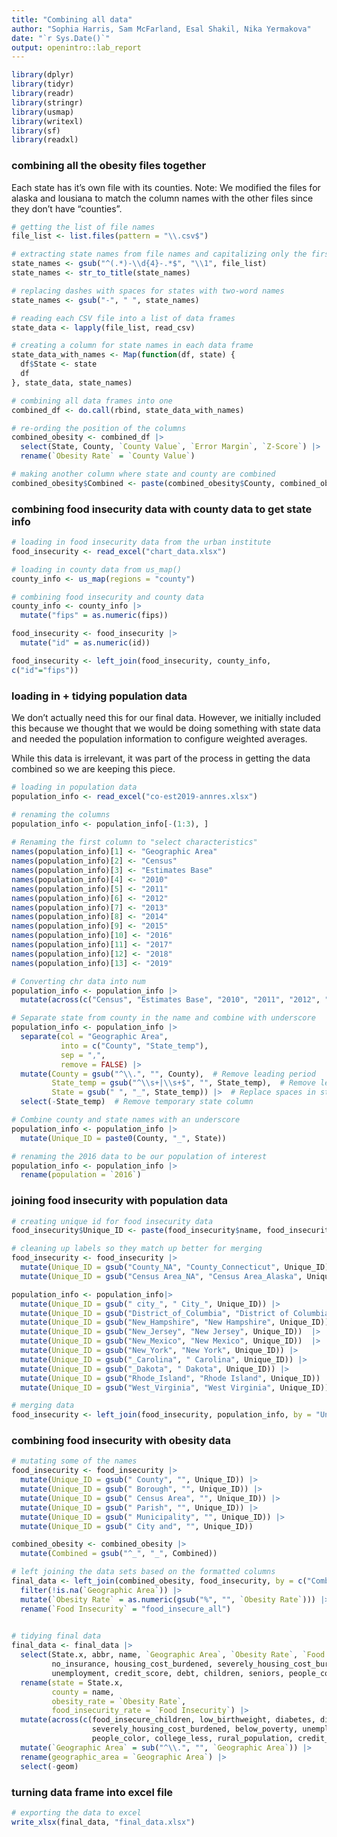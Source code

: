 ---
title: "Combining all data"
author: "Sophia Harris, Sam McFarland, Esal Shakil, Nika Yermakova"
date: "`r Sys.Date()`"
output: openintro::lab_report
---

```{r load-packages, message=FALSE}
library(dplyr)
library(tidyr)
library(readr)
library(stringr)
library(usmap)
library(writexl)
library(sf)
library(readxl)
```

### combining all the obesity files together

Each state has it's own file with its counties.
Note: We modified the files for alaska and lousiana to match the column names
with the other files since they don't have "counties".

```{r, message=FALSE, results = FALSE, warning=FALSE}
# getting the list of file names
file_list <- list.files(pattern = "\\.csv$")

# extracting state names from file names and capitalizing only the first letter
state_names <- gsub("^(.*)-\\d{4}-.*$", "\\1", file_list)
state_names <- str_to_title(state_names)

# replacing dashes with spaces for states with two-word names
state_names <- gsub("-", " ", state_names)

# reading each CSV file into a list of data frames
state_data <- lapply(file_list, read_csv)

# creating a column for state names in each data frame
state_data_with_names <- Map(function(df, state) {
  df$State <- state
  df
}, state_data, state_names)

# combining all data frames into one
combined_df <- do.call(rbind, state_data_with_names)

# re-ording the position of the columns
combined_obesity <- combined_df |>
  select(State, County, `County Value`, `Error Margin`, `Z-Score`) |>
  rename(`Obesity Rate` = `County Value`)

# making another column where state and county are combined
combined_obesity$Combined <- paste(combined_obesity$County, combined_obesity$State, sep = "_")
```

### combining food insecurity data with county data to get state info

```{r, message=FALSE, results = FALSE, warning=FALSE}
# loading in food insecurity data from the urban institute
food_insecurity <- read_excel("chart_data.xlsx")

# loading in county data from us_map()
county_info <- us_map(regions = "county")

# combining food insecurity and county data
county_info <- county_info |>
  mutate("fips" = as.numeric(fips))

food_insecurity <- food_insecurity |>
  mutate("id" = as.numeric(id))

food_insecurity <- left_join(food_insecurity, county_info,
c("id"="fips"))
```

### loading in + tidying population data

We don't actually need this for our final data. However, we initially included
this because we thought that we would be doing something with state data and 
needed the population information to configure weighted averages. 

While this data is irrelevant, it was part of the process in getting the data
combined so we are keeping this piece. 


```{r, message=FALSE, results = FALSE, warning=FALSE}
# loading in population data
population_info <- read_excel("co-est2019-annres.xlsx")

# renaming the columns
population_info <- population_info[-(1:3), ]
    
# Renaming the first column to "select characteristics"
names(population_info)[1] <- "Geographic Area"
names(population_info)[2] <- "Census"
names(population_info)[3] <- "Estimates Base"
names(population_info)[4] <- "2010"
names(population_info)[5] <- "2011"
names(population_info)[6] <- "2012"
names(population_info)[7] <- "2013"
names(population_info)[8] <- "2014"
names(population_info)[9] <- "2015"
names(population_info)[10] <- "2016"
names(population_info)[11] <- "2017"
names(population_info)[12] <- "2018"
names(population_info)[13] <- "2019"

# Converting chr data into num
population_info <- population_info |>
  mutate(across(c("Census", "Estimates Base", "2010", "2011", "2012", "2013", "2014", "2015", "2016", "2017", "2018", "2019"), as.numeric))

# Separate state from county in the name and combine with underscore
population_info <- population_info |>
  separate(col = "Geographic Area", 
           into = c("County", "State_temp"),
           sep = ",",
           remove = FALSE) |> 
  mutate(County = gsub("^\\.", "", County),  # Remove leading period
         State_temp = gsub("^\\s+|\\s+$", "", State_temp),  # Remove leading/trailing whitespace from state
         State = gsub(" ", "_", State_temp)) |>  # Replace spaces in state name with underscores
  select(-State_temp)  # Remove temporary state column

# Combine county and state names with an underscore
population_info <- population_info |>
  mutate(Unique_ID = paste0(County, "_", State))

# renaming the 2016 data to be our population of interest
population_info <- population_info |>
  rename(population = `2016`)
```

### joining food insecurity with population data

```{r, message=FALSE, results = FALSE, warning=FALSE}
# creating unique id for food insecurity data 
food_insecurity$Unique_ID <- paste(food_insecurity$name, food_insecurity$full, sep = "_")

# cleaning up labels so they match up better for merging
food_insecurity <- food_insecurity |>
  mutate(Unique_ID = gsub("County_NA", "County_Connecticut", Unique_ID)) |>
  mutate(Unique_ID = gsub("Census Area_NA", "Census Area_Alaska", Unique_ID))

population_info <- population_info|>
  mutate(Unique_ID = gsub(" city_", " City_", Unique_ID)) |>
  mutate(Unique_ID = gsub("District_of_Columbia", "District of Columbia", Unique_ID)) |>
  mutate(Unique_ID = gsub("New_Hampshire", "New Hampshire", Unique_ID))  |>
  mutate(Unique_ID = gsub("New_Jersey", "New Jersey", Unique_ID))  |>
  mutate(Unique_ID = gsub("New_Mexico", "New Mexico", Unique_ID))  |>
  mutate(Unique_ID = gsub("New_York", "New York", Unique_ID)) |>
  mutate(Unique_ID = gsub("_Carolina", " Carolina", Unique_ID)) |>
  mutate(Unique_ID = gsub("_Dakota", " Dakota", Unique_ID)) |>
  mutate(Unique_ID = gsub("Rhode_Island", "Rhode Island", Unique_ID)) |>
  mutate(Unique_ID = gsub("West_Virginia", "West Virginia", Unique_ID))

# merging data
food_insecurity <- left_join(food_insecurity, population_info, by = "Unique_ID")
```

### combining food insecurity with obesity data

```{r, message=FALSE, results = FALSE, warning=FALSE}
# mutating some of the names
food_insecurity <- food_insecurity |>
  mutate(Unique_ID = gsub(" County", "", Unique_ID)) |>
  mutate(Unique_ID = gsub(" Borough", "", Unique_ID)) |>
  mutate(Unique_ID = gsub(" Census Area", "", Unique_ID)) |>
  mutate(Unique_ID = gsub(" Parish", "", Unique_ID)) |>
  mutate(Unique_ID = gsub(" Municipality", "", Unique_ID)) |>
  mutate(Unique_ID = gsub(" City and", "", Unique_ID))

combined_obesity <- combined_obesity |>
  mutate(Combined = gsub("^_", "_", Combined))

# left joining the data sets based on the formatted columns
final_data <- left_join(combined_obesity, food_insecurity, by = c("Combined" = "Unique_ID")) |>
  filter(!is.na(`Geographic Area`)) |> 
  mutate(`Obesity Rate` = as.numeric(gsub("%", "", `Obesity Rate`))) |>
  rename(`Food Insecurity` = "food_insecure_all")
  

# tidying final data
final_data <- final_data |>
  select(State.x, abbr, name, `Geographic Area`, `Obesity Rate`, `Food Insecurity`, food_insecure_children, low_birthweight, diabetes, disability,
         no_insurance, housing_cost_burdened, severely_housing_cost_burdened, wage_fair_market_rent, median_income, below_poverty,
         unemployment, credit_score, debt, children, seniors, people_color, college_less, rural_population, geom) |>
  rename(state = State.x,
         county = name,
         obesity_rate = `Obesity Rate`,
         food_insecurity_rate = `Food Insecurity`) |>
  mutate(across(c(food_insecure_children, low_birthweight, diabetes, disability, no_insurance, housing_cost_burdened,
                  severely_housing_cost_burdened, below_poverty, unemployment, debt, children, seniors,
                  people_color, college_less, rural_population, credit_score, wage_fair_market_rent), as.numeric))|>
  mutate(`Geographic Area` = sub("^\\.", "", `Geographic Area`)) |>
  rename(geographic_area = `Geographic Area`) |>
  select(-geom)
```

### turning data frame into excel file

```{r, message=FALSE, results = FALSE, warning=FALSE}
# exporting the data to excel
write_xlsx(final_data, "final_data.xlsx")
```

